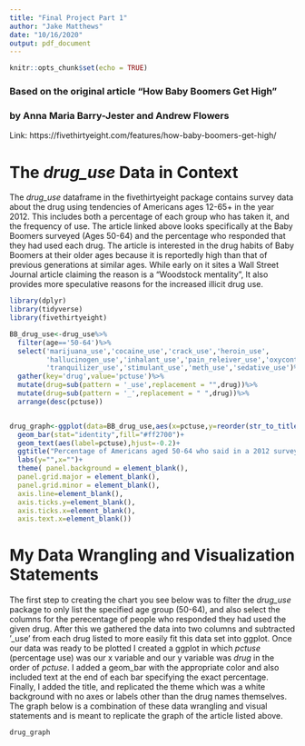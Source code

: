---
title: "Final Project Part 1"
author: "Jake Matthews"
date: "10/16/2020"
output: pdf_document
---

```{r setup, include=FALSE}
knitr::opts_chunk$set(echo = TRUE)
```
### Based on the original article "How Baby Boomers Get High"  
### by Anna Maria Barry-Jester and Andrew Flowers  

Link: https://fivethirtyeight.com/features/how-baby-boomers-get-high/ 


# The *drug_use* Data in Context

The *drug_use* dataframe in the fivethirtyeight package contains survey data about the drug using tendencies of Americans ages 12-65+ in the year 2012. This includes both a percentage of each group who has taken it, and the frequency of use. The article linked above looks specifically at the Baby Boomers surveyed (Ages 50-64) and the percentage who responded that they had used each drug. The article is interested in the drug habits of Baby Boomers at their older ages because it is reportedly high than that of previous generations at similar ages. While early on it sites a Wall Street Journal article claiming the reason is a "Woodstock mentality", It also provides more speculative reasons for the increased illicit drug use.


```{r message=FALSE,warning=FALSE}
library(dplyr)
library(tidyverse)
library(fivethirtyeight)

BB_drug_use<-drug_use%>%
  filter(age=='50-64')%>%
  select('marijuana_use','cocaine_use','crack_use','heroin_use',
         'hallucinogen_use','inhalant_use','pain_releiver_use','oxycontin_use',
         'tranquilizer_use','stimulant_use','meth_use','sedative_use')%>%
  gather(key='drug',value='pctuse')%>%
  mutate(drug=sub(pattern = '_use',replacement = "",drug))%>%
  mutate(drug=sub(pattern = '_',replacement = " ",drug))%>%
  arrange(desc(pctuse))


drug_graph<-ggplot(data=BB_drug_use,aes(x=pctuse,y=reorder(str_to_title(drug),pctuse)))+
  geom_bar(stat="identity",fill="#ff2700")+
  geom_text(aes(label=pctuse),hjust=-0.2)+
  ggtitle("Percentage of Americans aged 50-64 who said in a 2012 survey \nthat they had used the following drugs in the past year")+
  labs(y="",x="")+
  theme( panel.background = element_blank(),
  panel.grid.major = element_blank(),
  panel.grid.minor = element_blank(),
  axis.line=element_blank(),
  axis.ticks.y=element_blank(),
  axis.ticks.x=element_blank(),
  axis.text.x=element_blank())
```

# My Data Wrangling and Visualization Statements

The first step to creating the chart you see below was to filter the *drug_use* package to only list the specified age group (50-64), and also select the columns for the perecentage of people who responded they had used the given drug. After this we gathered the data into two columns and subtracted '_use' from each drug listed to more easily fit this data set into ggplot. Once our data was ready to be plotted I created a ggplot in which *pctuse* (percentage use) was our x variable and our y variable was *drug* in the order of *pctuse*. I added a geom_bar with the appropriate color and also included text at the end of each bar specifying the exact percentage. Finally, I added the title, and replicated the theme which was a white background with no axes or labels other than the drug names themselves. The graph below is a combination of these data wrangling and visual statements and is meant to replicate the graph of the article listed above.

```{r}
drug_graph
```
